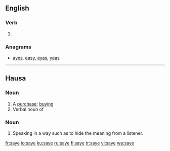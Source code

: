 ==English==

===Verb===
{{head|en|verb}}

# {{obsolete spelling of|say|lang=en}}

===Anagrams===
* [[ayes#English|ayes]], [[easy#English|easy]], [[eyas#English|eyas]], [[yeas#English|yeas]]

----

==Hausa==

===Noun===
{{head|ha|noun|g=m|head=sàyē|plural|saye saye}}

# A [[purchase]]; [[buying]]
# Verbal noun of {{m|ha|saya}}

===Noun===
{{head|ha|noun|g=m|head=sā̀yē}}

# Speaking in a way such as to hide the meaning from a listener.

[[fr:saye]]
[[io:saye]]
[[ku:saye]]
[[ru:saye]]
[[fi:saye]]
[[tr:saye]]
[[vi:saye]]
[[wa:saye]]